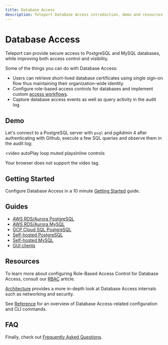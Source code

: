 ```yaml
---
title: Database Access
description: Teleport Database Access introduction, demo and resources
---
```


# Database Access

Teleport can provide secure access to PostgreSQL and MySQL databases, while
improving both access control and visibility.

Some of the things you can do with Database Access:

- Users can retrieve short-lived database certificates using single sign-on
  flow thus maintaining their organization-wide identity.
- Configure role-based access controls for databases and implement custom
  [access workflows](../enterprise/workflow/index.mdx).
- Capture database access events as well as query activity in the audit log.

## Demo

Let's connect to a PostgreSQL server with `psql` and pgAdmin 4 after authenticating
with Github, execute a few SQL queries and observe them in the audit log:

<video
  autoPlay
  loop
  muted
  playsInline
  controls
>
  <source
    src="https://goteleport.com/teleport/videos/database-access-preview/dbaccessdemo.mp4"
    type="video/mp4"
  />

  <source
    src="https://goteleport.com/teleport/videos/database-access-preview/dbaccessdemo.webm"
    type="video/webm"
  />

  Your browser does not support the video tag.
</video>

## Getting Started

Configure Database Access in a 10 minute [Getting Started](./getting-started.mdx)
guide.

## Guides

- [AWS RDS/Aurora PostgreSQL](./guides/postgres-aws.mdx)
- [AWS RDS/Aurora MySQL](./guides/mysql-aws.mdx)
- [GCP Cloud SQL PostgreSQL](./guides/postgres-cloudsql.mdx)
- [Self-hosted PostgreSQL](./guides/postgres-self-hosted.mdx)
- [Self-hosted MySQL](./guides/mysql-self-hosted.mdx)
- [GUI clients](./guides/gui-clients.mdx)

## Resources

To learn more about configuring Role-Based Access Control for Database Access,
consult our [RBAC](./rbac.mdx) article.

[Architecture](./architecture.mdx) provides a more in-depth
look at Database Access internals such as networking and security.

See [Reference](./reference.mdx) for an overview of
Database Access-related configuration and CLI commands.

## FAQ

Finally, check out [Frequently Asked Questions](./faq.mdx).
